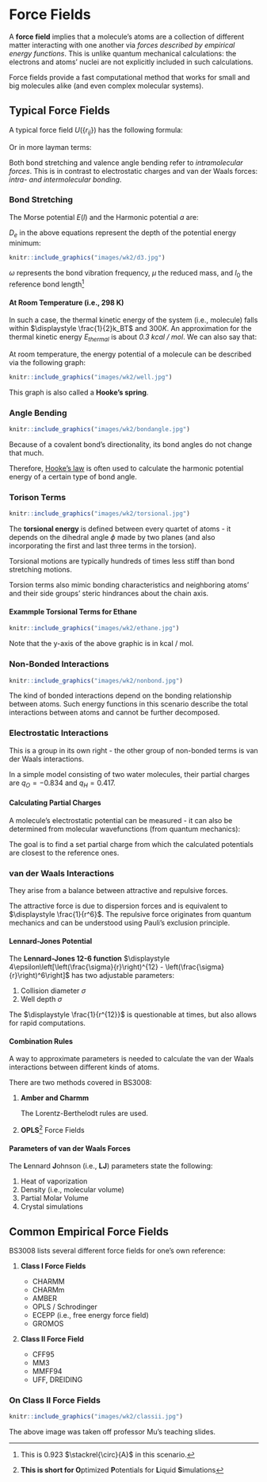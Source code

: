 # Force Fields

A **force field** implies that a molecule's atoms are a collection of different matter interacting with one another via *forces described by empirical energy functions*. This is unlike quantum mechanical calculations: the electrons and atoms' nuclei are not explicitly included in such calculations.

Force fields provide a fast computational method that works for small and big molecules alike (and even complex molecular systems).

## Typical Force Fields

A typical force field $U(\{r_{ij}\})$ has the following formula:

```{=tex}
\begin{align}
  U(\{r_{ij}\}) = &\sum_j\frac{k^l_j}{2}(l_j - l^0_j)^2 + \sum_j\frac{k^\delta_j}{2}(\delta_j - \delta_j^0)^2 + \sum_{torsions}\frac{V_n}{2}(1 + \cos(n\phi - \gamma)) \\ &+   
  \sum_{i, j = 1}^N\frac{q_iq_j}{r_{ij}} + \sum_{i, j = 1}^N4\epsilon_{ij}\left[\left(\frac{\sigma_{ij}}{r_{ij}}\right)^{12} - \left(\frac{\sigma_{ij}}{r_{ij}}\right)^6\right]
\end{align}
```
Or in more layman terms:

```{=tex}
\begin{align}
  \text{Force field} = &\text{ bond stretching} + \text{valence angle bending} \\ 
  &+ \text{torsions} + \text{Electrostatic charges} \\ 
  &+ \text{van der Waals forces}
\end{align}
```
Both bond stretching and valence angle bending refer to *intramolecular forces*. This is in contrast to electrostatic charges and van der Waals forces: *intra- and intermolecular bonding*.

### Bond Stretching

The Morse potential $E(l)$ and the Harmonic potential $a$ are:

```{=tex}
\begin{align}
  E(l) &= D_e\{1 - \exp[-a(l - l_0)]\}^2 \\ 
  a &= \omega \sqrt{\frac{\mu}{2D_e}}
\end{align}
```
$D_e$ in the above equations represent the depth of the potential energy minimum:

```r
knitr::include_graphics("images/wk2/d3.jpg")
```

$\omega$ represents the bond vibration frequency, $\mu$ the reduced mass, and $l_0$ the reference bond length[^wk2-1]

[^wk2-1]: This is 0.923 $\stackrel{\circ}{A}$ in this scenario.

#### At Room Temperature (i.e., 298 K)

In such a case, the thermal kinetic energy of the system (i.e., molecule) falls within $\displaystyle \frac{1}{2}k_BT$ and $300 K$. An approximation for the thermal kinetic energy $E_{thermal}$ is about *0.3 kcal / mol*. We can also say that:

```{=tex}
\begin{align}
  E(l) &= \frac{1}{2}k(l - l_0)^2 \\ 
  k &= 2D_ea^2 = \mu\omega^2
\end{align}
```
At room temperature, the energy potential of a molecule can be described via the following graph:

```r
knitr::include_graphics("images/wk2/well.jpg")
```

This graph is also called a **Hooke's spring**.

### Angle Bending

```r
knitr::include_graphics("images/wk2/bondangle.jpg")
```

Because of a covalent bond's directionality, its bond angles do not change that much.

```{=tex}
\begin{equation}
  E(\theta) = \frac{k}{2}(\theta - \theta_0)^2
\end{equation}
```
Therefore, [Hooke's law](https://www.khanacademy.org/science/physics/work-and-energy/hookes-law/a/what-is-hookes-law) is often used to calculate the harmonic potential energy of a certain type of bond angle.

### Torison Terms

```r
knitr::include_graphics("images/wk2/torsional.jpg")
```

The **torsional energy** is defined between every quartet of atoms - it depends on the dihedral angle $\phi$ made by two planes (and also incorporating the first and last three terms in the torsion).

```{=tex}
\begin{equation}
  E(\psi) = \sum_{n = 0}^N\frac{V_n}{2}[1 + \cos(n\psi - \psi_0)]
\end{equation}
```
Torsional motions are typically hundreds of times less stiff than bond stretching motions.

Torsion terms also mimic bonding characteristics and neighboring atoms' and their side groups' steric hindrances about the chain axis.

#### Exammple Torsional Terms for Ethane

```r
knitr::include_graphics("images/wk2/ethane.jpg")
```

Note that the y-axis of the above graphic is in kcal / mol.

### Non-Bonded Interactions

```r
knitr::include_graphics("images/wk2/nonbond.jpg")
```

The kind of bonded interactions depend on the bonding relationship between atoms. Such energy functions in this scenario describe the total interactions between atoms and cannot be further decomposed.

### Electrostatic Interactions

This is a group in its own right - the other group of non-bonded terms is van der Waals interactions.

```{=tex}
\begin{equation}
  E_{ele} = \sum_{i > j}\frac{1}{4\pi\epsilon_0}\frac{q_iq_j}{r_{ij}}
\end{equation}
```
In a simple model consisting of two water molecules, their partial charges are $q_O = -0.834$ and $q_H = 0.417$.

#### Calculating Partial Charges

A molecule's electrostatic potential can be measured - it can also be determined from molecular wavefunctions (from quantum mechanics):

```{=tex}
\begin{equation}
  R = \sum_{i = 1}^{N_{points}}(\phi_i^{calc} - \phi_i^0)^2
\end{equation}
```
The goal is to find a set partial charge from which the calculated potentials are closest to the reference ones.

### van der Waals Interactions

They arise from a balance between attractive and repulsive forces.

The attractive force is due to dispersion forces and is equivalent to $\displaystyle \frac{1}{r^6}$. The repulsive force originates from quantum mechanics and can be understood using Pauli's exclusion principle.

#### Lennard-Jones Potential

The **Lennard-Jones 12-6 function** $\displaystyle 4\epsilon\left[\left(\frac{\sigma}{r}\right)^{12} - \left(\frac{\sigma}{r}\right)^6\right]$ has two adjustable parameters:

1.  Collision diameter $\sigma$
2.  Well depth $\sigma$

The $\displaystyle \frac{1}{r^{12}}$ is questionable at times, but also allows for rapid computations.

#### Combination Rules

A way to approximate parameters is needed to calculate the van der Waals interactions between different kinds of atoms.

There are two methods covered in BS3008:

1.  **Amber and Charmm**

    ```{=tex}
    \begin{align}
      \epsilon_{ij} &= \sqrt{\epsilon_i\epsilon_j} \\ 
      \sigma_{ij} &= \frac{\sigma_i + \sigma_j}{2}
    \end{align}
    ```
    The Lorentz-Berthelodt rules are used.

2.  **OPLS**[^wk2-2] Force Fields

    ```{=tex}
    \begin{align}
      \epsilon_{ij} &= \sqrt{\epsilon_i\epsilon_j} \\ 
      \sigma_{ij} &= \sqrt{\sigma_i\sigma_j}
    \end{align}
    ```

[^wk2-2]: **This is short for O**ptimized **P**otentials for **L**iquid **S**imulations

#### Parameters of van der Waals Forces

The **L**ennard **J**ohnson (i.e., **LJ**) parameters state the following:

1.  Heat of vaporization
2.  Density (i.e., molecular volume)
3.  Partial Molar Volume
4.  Crystal simulations

## Common Empirical Force Fields

BS3008 lists several different force fields for one's own reference:

1.  **Class I Force Fields**

    -   CHARMM
    -   CHARMm
    -   AMBER
    -   OPLS / Schrodinger
    -   ECEPP (i.e., free energy force field)
    -   GROMOS

2.  **Class II Force Field**

    -   CFF95
    -   MM3
    -   MMFF94
    -   UFF, DREIDING

### On Class II Force Fields

```r
knitr::include_graphics("images/wk2/classii.jpg")
```

The above image was taken off professor Mu's teaching slides.
